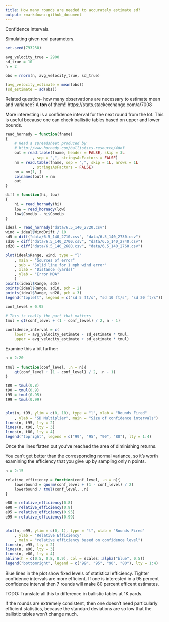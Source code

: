 ```yaml
---
title: How many rounds are needed to accurately estimate sd?
output: rmarkdown::github_document
---
```



Confidence intervals.

Simulating given real parameters.

```R

set.seed(793230)

avg_velocity_true = 2900
sd_true = 10
n = 2

obs = rnorm(n, avg_velocity_true, sd_true)

(avg_velocity_estimate = mean(obs))
(sd_estimate = sd(obs))

```

Related question- how many observations are necessary to estimate mean and
variance? A __ton__ of them!! https://stats.stackexchange.com/a/7008

More interesting is a confidence interval for the next round from the lot.
This is useful because one can check ballistic tables based on upper and
lower bounds.


```R

read_hornady = function(fname)
{
    # Read a spreadsheet produced by
    # http://www.hornady.com/ballistics-resource/4dof
    out = read.table(fname, header = FALSE, skip = 3L
            , sep = ",", stringsAsFactors = FALSE)
    nm = read.table(fname, sep = ",", skip = 1L, nrows = 1L
            , stringsAsFactors = FALSE)
    nm = nm[1, ]
    colnames(out) = nm
    out
}

diff = function(hi, low)
{
    hi = read_hornady(hi)
    low = read_hornady(low)
    low$ComeUp - hi$ComeUp
}

```


```R

ideal = read_hornady("data/6.5_140_2720.csv")
wind = ideal$WindDrift / 10
sd5 = diff("data/6.5_140_2710.csv", "data/6.5_140_2730.csv")
sd10 = diff("data/6.5_140_2700.csv", "data/6.5_140_2740.csv")
sd20 = diff("data/6.5_140_2680.csv", "data/6.5_140_2760.csv")

plot(ideal$Range, wind, type = "l"
    , main = "Sources of error"
    , sub = "Solid line for 1 mph wind error"
    , xlab = "Distance (yards)"
    , ylab = "Error MOA"
    )
points(ideal$Range, sd5)
points(ideal$Range, sd10, pch = 2)
points(ideal$Range, sd20, pch = 3)
legend("topleft", legend = c("sd 5 ft/s", "sd 10 ft/s", "sd 20 ft/s"))


```

```R

conf_level = 0.95

# This is really the part that matters
tmul = qt(conf_level + (1 - conf_level) / 2, n - 1)

confidence_interval = c(
    lower = avg_velocity_estimate - sd_estimate * tmul,
    upper = avg_velocity_estimate + sd_estimate * tmul)

```

Examine this a bit further:

```R

n = 2:20

tmul = function(conf_level, .n = n){
    qt(conf_level + (1 - conf_level) / 2, .n - 1)
}

t80 = tmul(0.8)
t90 = tmul(0.9)
t95 = tmul(0.95)
t99 = tmul(0.99)


plot(n, t99, ylim = c(0, 10), type = "l", xlab = "Rounds Fired"
    , ylab = "SD Multiplier", main = "Size of confidence intervals")
lines(n, t95, lty = 2)
lines(n, t90, lty = 3)
lines(n, t80, lty = 4)
legend("topright", legend = c("99", "95", "90", "80"), lty = 1:4)

```

Once the lines flatten out you've reached the area of diminishing returns.

You can't get better than the corresponding normal variance, so it's worth
examining the efficiency that you give up by sampling only n points.


```R

n = 2:15

relative_efficiency = function(conf_level, .n = n){
    lowerbound = qnorm(conf_level + (1 - conf_level) / 2)
    lowerbound / tmul(conf_level, .n)
}

e80 = relative_efficiency(0.8)
e90 = relative_efficiency(0.9)
e95 = relative_efficiency(0.95)
e99 = relative_efficiency(0.99)


plot(n, e99, ylim = c(0, 1), type = "l", xlab = "Rounds Fired"
    , ylab = "Relative Efficiency"
    , main = "relative efficiency based on confidence level")
lines(n, e95, lty = 2)
lines(n, e90, lty = 3)
lines(n, e80, lty = 4)
abline(h = c(0.5, 0.8, 0.9), col = scales::alpha("blue", 0.5))
legend("bottomright", legend = c("99", "95", "90", "80"), lty = 1:4)

```

Blue lines in the plot show fixed levels of statistical efficiency.
Tighter confidence intervals are more efficient. If one is interested in a
95 percent confidence interval then 7 rounds will make 80 percent efficent
estimates. 

TODO: Translate all this to difference in ballistic tables at 1K yards.

If the rounds are extremely consistent, then one doesn't need particularly
efficient statistics, because the standard deviations are so low that the
ballistic tables won't change much.
